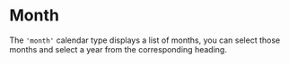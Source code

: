 

# Month

The `'month'` calendar type displays a list of months, you can select those months and select a year from the corresponding heading.

<Sandbox example="type-of-calendar-month" />
